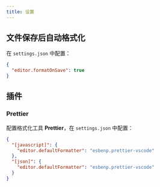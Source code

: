 ```yaml
---
title: 设置
---
```


## 文件保存后自动格式化

在 `settings.json` 中配置：

```json title="JSON"
{
  "editor.formatOnSave": true
}
```

## 插件

### Prettier

配置格式化工具 **Prettier**，在 `settings.json` 中配置：

```json title="JSON"
{
  "[javascript]": {
    "editor.defaultFormatter": "esbenp.prettier-vscode"
  },
  "[json]": {
    "editor.defaultFormatter": "esbenp.prettier-vscode"
  }
}
```
